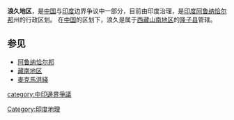 {{expand|time=2015-01-22T10:22:09+00:00}}
{{unreferenced|time=2015-01-22T10:22:09+00:00}}
'''浪久地区'''，是[[中国|中国]]与[[印度|印度]]边界争议中一部分，目前由印度治理，是[[印度|印度]][[阿鲁纳恰尔邦|阿鲁纳恰尔邦]]州的行政区划。 在[[中国|中国]]的区划下，浪久是属于[[西藏|西藏]][[山南地区|山南地区]]的[[隆子县|隆子县]]管辖。

==参见==
*[[阿鲁纳恰尔邦|阿鲁纳恰尔邦]]
*[[藏南地区|藏南地区]]
*[[麥克馬洪綫|麥克馬洪綫]]

[[Category:印度地理|Category:印度地理]]
[[category:中印邊界爭議|category:中印邊界爭議]]